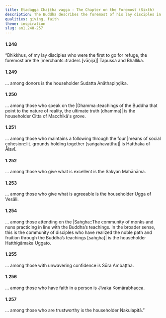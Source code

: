 ```yaml
---
title: Etadagga Chaṭṭha vagga - The Chapter on the Foremost (Sixth)
description: The Buddha describes the foremost of his lay disciples in various categories.
qualities: giving, faith
theme: inspiration
slug: an1.248-257
---
```


#### 1.248

“Bhikkhus, of my lay disciples who were the first to go for refuge, the foremost are the |merchants::traders [vāṇija]| Tapussa and Bhallika.

#### 1.249

... among donors is the householder Sudatta Anāthapiṇḍika.

#### 1.250

... among those who speak on the |Dhamma::teachings of the Buddha that point to the nature of reality, the ultimate truth [dhamma]| is the householder Citta of Macchikā's grove.

#### 1.251

... among those who maintains a following through the four |means of social cohesion::lit. grounds holding together [saṅgahavatthu]| is Hatthaka of Ālavī.

#### 1.252

... among those who give what is excellent is the Sakyan Mahānāma.

#### 1.253

... among those who give what is agreeable is the householder Ugga of Vesāli.

#### 1.254

... among those attending on the |Saṅgha::The community of monks and nuns practicing in line with the Buddha’s teachings. In the broader sense, this is the community of disciples who have realized the noble path and fruition through the Buddha’s teachings [saṅgha]| is the householder Hatthigāmaka Uggato.

#### 1.255

... among those with unwavering confidence is Sūra Ambaṭṭha.

#### 1.256

... among those who have faith in a person is Jīvaka Komārabhacca.

#### 1.257

... among those who are trustworthy is the householder Nakulapitā.”